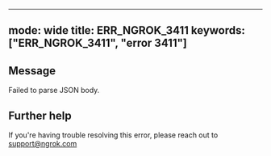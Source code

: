 
---
mode: wide
title: ERR_NGROK_3411
keywords: ["ERR_NGROK_3411", "error 3411"]
---

## Message
Failed to parse JSON body.




## Further help
If you're having trouble resolving this error, please reach out to [support@ngrok.com](mailto:support@ngrok.com?subject=Help%20with%20ERR_NGROK_3411)

